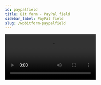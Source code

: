 ```yaml
---
id: paypalfield
title: Bit form - PayPal field
sidebar_label: PayPal field
slug: /wpbitform-paypalfield
---
```


 <Video youtube src="nN0U569jhRU" />


Admin can receive **One-time Payment** & **Subscription Payment** through the PayPal field. Bit Form now allows you to use **PayPal fields** instead of the **submit button**. So, when admins use PayPal, they can remove the default submit button from the form. When a user clicks on the PayPal button, the form first validates all the form input and then opens the payment window.

## Create PayPal Config 

 1. Navigate to the Bit Form dashboard. Then go to `App Settings` & click on `Payments`.

  <Image src="PayPal/1.App-Settings-to-Payment-Bit-Form" alt="paypal" w="1020" h="350" /> 

 2. Click on the `(+)` icon & select `PayPal`.

  <Image src="PayPal/2.Select-PayPal-Bit-Form" alt="paypal" w="1020" h="300" /> 

 3. At first. set a suitable integration name on the `Integration Name` field

  <Image src="PayPal/3.Set-Integration-Name-Bit-Form" alt="paypal" w="1020" h="300" /> 

 4. Admin has to create an application from the `PayPal Developer` site. For that login to your `PayPal Developer` account & select `My apps & credentials`.

  <Image src="PayPal/4.PayPal-dashboard-Bit-Form" alt="paypal" w="1020" h="290" /> 

  <Image src="PayPal/5.My-App-Credentials-Bit-Form" alt="paypal" w="1020" h="250" /> 

 5. There are two types of apps - `Sandbox Mode` & `Live mode`. For the demonstration purpose we have selected `Sandbox` as an app. You have to select `Live` for the real-time transaction.

  <Image src="PayPal/6.App-Mode-Bit-Form" alt="paypal" w="1020" h="200" /> 

 6. After that, there is a default application created by PayPal itself. You can also create a new one from the `Create App` option. Now, follow the path to get your Client Id:

  ***Set `App Name` => Select `App Type` => Click on `Create App` => Get `Client Id`.***

  <Image src="PayPal/7.Create-App-Bit-Form" alt="paypal" w="1020" h="250" /> 

  <Image src="PayPal/8.Create-App-2-Bit-Form" alt="paypal" w="1020" h="250" /> 

 7. Now, copy the client id & go back to Bit Form PayPal settings page. Then paste the it on the `Client  Id` field. 
 
  <Image src="PayPal/9.Copy-Client-Id-Bit-Form" alt="paypal" w="1020" h="250" /> 

  <Image src="PayPal/10.Paste-Client-Id-Bit-Form" alt="paypal" w="1020" h="300" /> 

 8. Complete the PayPal config settings by clicking on `Save` button.

  <Image src="PayPal/11.Save-Bit-Form" alt="paypal" w="1020" h="300" /> 
 
 9. Go back to your form and select the created PayPal config.

  <Image src="PayPal/12.Select-Config-Bit-Form" alt="paypal" w="1020" h="300" />
  
Now, you have completed your PayPal configuration. It's time to set up the form to get the payments via PayPal. Follow the below instructions.



## Subscription Payment 
For subscription payments you need a business account . Just add your `Plan Id` on the field & you are ready to take the payment via PayPal.

 <Image src="PayPal/13.Subscription-Bit-Form" alt="paypal" w="1020" h="300" />



## One-Time  Payment

**1. Language :**  You can set the field language according to your preference.

<Image src="PayPal/14.Language-Bit-Form" alt="paypal" w="1020" h="300" />

**2. Disable Card :** You can set the card name on the `disable card` field from which you don't want to take payment.

<Image src="PayPal/15.Disable-Card-Bit-Form" alt="paypal" w="1020" h="300" />

**3. Amount Type :**

✔ ***Fixed :*** If admin want to set a limit of payment, they have to choose this option. As example, you have created a form for a particular sale. Then you have to set the payment digit on the field.

<Image src="PayPal/16.Fixed-ammount-Bit-Form" alt="paypal" w="1020" h="300" />

✔ ***Dynamic :*** For dynamic payment admins have to add a **Number field** or **Radio Button** where you can add amount according to your willing.     .      

<Image src="PayPal/17.Dynamic-Amount-Bit-Form" alt="paypal" w="1020" h="250" />

**4. Shipping Cost & Tax amount type  :** As likely as Amount type option admin can set `Fixed` / `Dynamic` Shipping cost as well as Tax.

<Image src="PayPal/18.Shipping-Tax-Bit-Form" alt="paypal" w="1020" h="250" />

**5. Currency :** You can set `26` currency type.

<Image src="PayPal/19.Currency-Bit-Form" alt="paypal" w="1020" h="300" />

**6. Description :** There are two types of description - `Static` & `Dynamic`.

<Image src="PayPal/20.Static-Description-Bit-Form" alt="paypal" w="1020" h="300" />

<Image src="PayPal/21..Dynamic-Description-Bit-Form" alt="paypal" w="1020" h="270" />

